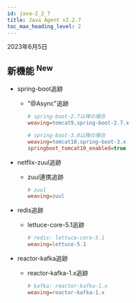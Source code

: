 ```yaml
---
id: java-2_2_7
title: Java Agent v2.2.7
toc_max_heading_level: 2
---
```


2023年6月5日

## 新機能 <sup><Status>New</Status></sup>

-   spring-boot追跡

    -   "@Async"追跡

        ```ini title='whatap.conf'
        # spring-boot-2.7以降の場合
        weaving=tomcat9,spring-boot-2.7.x

        # spring-boot-3.0以降の場合
        weaving=tomcat10,spring-boot-3.x
        springboot_tomcat10_enabled=true
        ```
-   netflix-zuul追跡

    -   zuul連携追跡
        ```ini title='whatap.conf'
        # zuul
        weaving=zuul
        ```
-   redis追跡

    -   lettuce-core-5.1追跡
        ```ini title='whatap.conf'
        # redis: lettuce-core-5.1
        weaving=lettuce-5.1
        ```
-   reactor-kafka追跡

    -   reactor-kafka-1.x追跡

        ```ini title='whatap.conf'
        # kafka: reactor-kafka-1.x
        weaving=reactor-kafka-1.x
        ```
